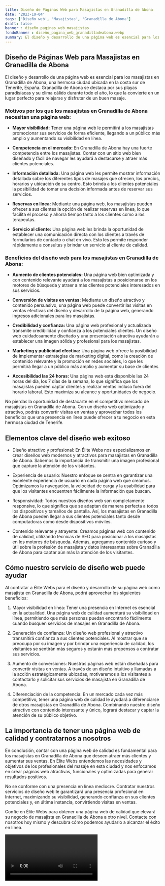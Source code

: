 ```yaml
---
title: Diseño de Páginas Web para Masajistas en Granadilla de Abona
date: '2023-10-04'
tags: ['Diseño web', 'Masajistas', 'Granadilla de Abona']
draft: false
banner : diseño_paginas_web_masajistas
fondoBanner : diseño_pagina_web_granadilladeabona.webp
summary: El diseño y desarrollo de una página web es esencial para los masajistas en Granadilla de Abona, una hermosa ciudad ubicada en la costa sur de Tenerife, España. Granadilla de Abona se destaca por sus playas paradisíacas y su clima cálido durante todo el año, lo que la convierte en un lugar perfecto para relajarse y disfrutar de un buen masaje.
---
```


## Diseño de Páginas Web para Masajistas en Granadilla de Abona

El diseño y desarrollo de una página web es esencial para los masajistas en Granadilla de Abona, una hermosa ciudad ubicada en la costa sur de Tenerife, España. Granadilla de Abona se destaca por sus playas paradisíacas y su clima cálido durante todo el año, lo que la convierte en un lugar perfecto para relajarse y disfrutar de un buen masaje.

### Motivos por los que los masajistas en Granadilla de Abona necesitan una página web:

- **Mayor visibilidad:** Tener una página web le permitirá a los masajistas promocionar sus servicios de forma eficiente, llegando a un público más amplio y aumentando su visibilidad en línea.

- **Competencia en el mercado:** En Granadilla de Abona hay una fuerte competencia entre los masajistas. Contar con un sitio web bien diseñado y fácil de navegar les ayudará a destacarse y atraer más clientes potenciales.

- **Información detallada:** Una página web les permite mostrar información detallada sobre los diferentes tipos de masajes que ofrecen, los precios, horarios y ubicación de su centro. Esto brinda a los clientes potenciales la posibilidad de tomar una decisión informada antes de reservar sus servicios.

- **Reservas en línea:** Mediante una página web, los masajistas pueden ofrecer a sus clientes la opción de realizar reservas en línea, lo que facilita el proceso y ahorra tiempo tanto a los clientes como a los terapeutas.

- **Servicio al cliente:** Una página web les brinda la oportunidad de establecer una comunicación directa con los clientes a través de formularios de contacto o chat en vivo. Esto les permite responder rápidamente a consultas y brindar un servicio al cliente de calidad.

### Beneficios del diseño web para los masajistas en Granadilla de Abona:

- **Aumento de clientes potenciales:** Una página web bien optimizada y con contenido relevante ayudará a los masajistas a posicionarse en los motores de búsqueda y atraer a más clientes potenciales interesados en sus servicios.

- **Conversión de visitas en ventas:** Mediante un diseño atractivo y contenido persuasivo, una página web puede convertir las visitas en ventas efectivas del diseño y desarrollo de la página web, generando ingresos adicionales para los masajistas.

- **Credibilidad y confianza:** Una página web profesional y actualizada transmite credibilidad y confianza a los potenciales clientes. Un diseño web cuidadosamente diseñado y una presentación atractiva ayudarán a establecer una imagen sólida y profesional para los masajistas.

- **Marketing y publicidad efectiva:** Una página web ofrece la posibilidad de implementar estrategias de marketing digital, como la creación de contenido relevante y la promoción en redes sociales, lo que les permitirá llegar a un público más amplio y aumentar su base de clientes.

- **Accesibilidad las 24 horas:** Una página web está disponible las 24 horas del día, los 7 días de la semana, lo que significa que los masajistas pueden captar clientes y realizar ventas incluso fuera del horario laboral. Esto maximiza su alcance y oportunidades de negocio.

No pierdas la oportunidad de destacarte en el competitivo mercado de masajistas en Granadilla de Abona. Con un diseño web optimizado y atractivo, podrás convertir visitas en ventas y aprovechar todos los beneficios que una presencia en línea puede ofrecer a tu negocio en esta hermosa ciudad de Tenerife.

<GifSeo />

<Cta />

## Elementos clave del diseño web exitoso

- Diseño atractivo y profesional: En Élite Webs nos especializamos en crear diseños web modernos y atractivos para masajistas en Granadilla de Abona. Sabemos la importancia de transmitir una imagen profesional que capture la atención de los visitantes.

- Experiencia de usuario: Nuestro enfoque se centra en garantizar una excelente experiencia de usuario en cada página web que creamos. Optimizamos la navegación, la velocidad de carga y la usabilidad para que los visitantes encuentren fácilmente la información que buscan.

- Responsividad: Todos nuestros diseños web son completamente responsive, lo que significa que se adaptan de manera perfecta a todos los dispositivos y tamaños de pantalla. Así, los masajistas en Granadilla de Abona pueden llegar a sus clientes potenciales tanto desde computadoras como desde dispositivos móviles.

- Contenido relevante y atrayente: Creamos páginas web con contenido de calidad, utilizando técnicas de SEO para posicionar a los masajistas en los motores de búsqueda. Además, agregamos contenido curioso y útil sobre la profesión de masajista y datos interesantes sobre Granadilla de Abona para captar aún más la atención de los visitantes.

## Cómo nuestro servicio de diseño web puede ayudar

Al contratar a Élite Webs para el diseño y desarrollo de su página web como masajista en Granadilla de Abona, podrá aprovechar los siguientes beneficios:

1. Mayor visibilidad en línea: Tener una presencia en Internet es esencial en la actualidad. Una página web de calidad aumentará su visibilidad en línea, permitiendo que más personas puedan encontrarlo fácilmente cuando busquen servicios de masajes en Granadilla de Abona.

2. Generación de confianza: Un diseño web profesional y atractivo transmitirá confianza a sus clientes potenciales. Al mostrar que se preocupa por su imagen y por brindar una experiencia de calidad, los visitantes se sentirán más seguros y estarán más propensos a contratar sus servicios.

3. Aumento de conversiones: Nuestras páginas web están diseñadas para convertir visitas en ventas. A través de un diseño intuitivo y llamadas a la acción estratégicamente ubicadas, motivaremos a los visitantes a contactarlo y solicitar sus servicios de masajista en Granadilla de Abona.

4. Diferenciación de la competencia: En un mercado cada vez más competitivo, tener una página web de calidad le ayudará a diferenciarse de otros masajistas en Granadilla de Abona. Combinando nuestro diseño atractivo con contenido interesante y único, logrará destacar y captar la atención de su público objetivo.

## La importancia de tener una página web de calidad y contratarnos a nosotros

En conclusión, contar con una página web de calidad es fundamental para los masajistas en Granadilla de Abona que deseen atraer más clientes y aumentar sus ventas. En Élite Webs entendemos las necesidades y objetivos de los profesionales del masaje en esta ciudad y nos enfocamos en crear páginas web atractivas, funcionales y optimizadas para generar resultados positivos.

No se conforme con una presencia en línea mediocre. Contratar nuestros servicios de diseño web le garantizará una presencia profesional en Internet, maximizando su visibilidad, generando confianza en sus clientes potenciales y, en última instancia, convirtiendo visitas en ventas.

Confíe en Élite Webs para obtener una página web de calidad que elevará su negocio de masajista en Granadilla de Abona a otro nivel. Contacte con nosotros hoy mismo y descubra cómo podemos ayudarlo a alcanzar el éxito en línea.

<Video />

<CtaBot job='Masajistas' city='Granadilla de Abona'/>

<Gmaps query='Granadilla de Abona+españa+maps' />